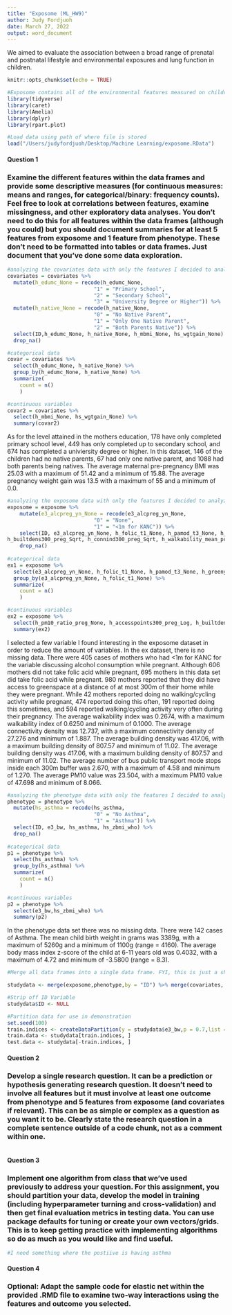 ```yaml
---
title: "Exposome (ML_HW9)"
author: Judy Fordjuoh
date: March 27, 2022
output: word_document
---
```

We aimed to evaluate the association between a broad range of prenatal and postnatal lifestyle and environmental exposures and lung function in children.

```r
knitr::opts_chunk$set(echo = TRUE)  

#Exposome contains all of the environmental features measured on children. Phenotype contains health outcomes measured during the study. Covariate contains demographics and maternal information during pregnancy. Codebook is a detailed listing of all variables within the data frames. 
library(tidyverse)
library(caret)
library(Amelia)
library(dplyr)
library(rpart.plot)

#Load data using path of where file is stored
load("/Users/judyfordjuoh/Desktop/Machine Learning/exposome.RData")
```

#### Question 1
### Examine the different features within the data frames and provide some descriptive measures (for continuous measures: means and ranges, for categorical/binary: frequency counts). Feel free to look at correlations between features, examine missingness, and other exploratory data analyses. You don't need to do this for all features within the data frames (although you could) but you should document summaries for at least 5 features from exposome and 1 feature from phenotype. These don't need to be formatted into tables or data frames. Just document that you've done some data exploration. 
```r
#analyzing the covariates data with only the features I decided to analyze
covariates = covariates %>%
  mutate(h_edumc_None = recode(h_edumc_None,
                            "1" = "Primary School",
                            "2" = "Secondary School",
                            "3" = "University Degree or Higher")) %>%
  mutate(h_native_None = recode(h_native_None,
                            "0" = "No Native Parent",
                            "1" = "Only One Native Parent",
                            "2" = "Both Parents Native")) %>%
  select(ID,h_edumc_None, h_native_None, h_mbmi_None, hs_wgtgain_None) %>%
  drop_na()

#categorical data
covar = covariates %>%
  select(h_edumc_None, h_native_None) %>%
  group_by(h_edumc_None, h_native_None) %>%
  summarize( 
    count = n()
    ) 

#continuous variables
covar2 = covariates %>%
  select(h_mbmi_None, hs_wgtgain_None) %>%
  summary(covar2)

```
As for the level attained in the mothers education, 178 have only completed primary school level, 449 has only completed up to secondary school, and 674 has completed a univiersity degree or higher. In this dataset, 146 of the children had no native parents, 67 had only one native parent, and 1088 had both parents being natives. The average maternal pre-pregnancy BMI was 25.03 with a maximum of 51.42 and a minimum of 15.88. The average pregnancy weight gain was 13.5 with a maximum of 55 and a minimum of 0.0. 

```r
#analyzing the exposome data with only the features I decided to analyze
exposome = exposome %>%
    mutate(e3_alcpreg_yn_None = recode(e3_alcpreg_yn_None,
                            "0" = "None",
                            "1" = "<1m for KANC")) %>%
    select(ID, e3_alcpreg_yn_None, h_folic_t1_None, h_pamod_t3_None, h_greenyn300_preg_None, h_pm10_ratio_preg_None, h_accesslines300_preg_dic0, h_accesspoints300_preg_Log, 	
h_builtdens300_preg_Sqrt, h_connind300_preg_Sqrt, h_walkability_mean_preg_None) %>%
    drop_na()
  
#categorical data
ex1 = exposome %>%
  select(e3_alcpreg_yn_None, h_folic_t1_None, h_pamod_t3_None, h_greenyn300_preg_None,  h_accesslines300_preg_dic0) %>%
  group_by(e3_alcpreg_yn_None, h_folic_t1_None) %>%
  summarize( 
    count = n()
    ) 

#continuous variables
ex2 = exposome %>%
  select(h_pm10_ratio_preg_None, h_accesspoints300_preg_Log, h_builtdens300_preg_Sqrt,  h_connind300_preg_Sqrt, h_walkability_mean_preg_None) %>%
  summary(ex2)

```
I selected a few variable I found interesting in the exposome dataset in order to reduce the amount of variables. In the ex dataset, there is no missing data. There were 405 cases of mothers who had <1m for KANC for the variable discussing alcohol consumption while pregnant. Although 606 mothers did not take folic acid while pregnant, 695 mothers in this data set did take folic acid while pregnant. 980 mothers reported that they did have access to greenspace at a distance of at most 300m of their home while they were pregnant. While 42 mothers reported doing no walking/cycling activity while pregnant, 474 reported doing this often, 191 reported doing this sometimes, and 594 reported walking/cycling activity very often during their pregnancy. The average walkability index was 0.2674, with a maximum walkability index of 0.6250 and minimum of 0.1000. The average connectivity density  was 12.737, with a maximum connectivity density of 27.276 and minimum of 1.887. The average building density was 417.06, with a maximum building density of 807.57 and minimum of 11.02. The average building density was 417.06, with a maximum building density of 807.57 and minimum of 11.02. The average number of bus public transport mode stops inside each 300m buffer was 2.670, with a maximum of 4.58 and minimum of 1.270. The average PM10 value was 23.504, with a maximum PM10 value of 47.698 and minimum of 8.066.


```r
#analyzing the phenotype data with only the features I decided to analyze
phenotype = phenotype %>%
  mutate(hs_asthma = recode(hs_asthma,
                            "0" = "No Asthma",
                            "1" = "Asthma")) %>%
  select(ID, e3_bw, hs_asthma, hs_zbmi_who) %>%
  drop_na()
  
#categorical data
p1 = phenotype %>%
  select(hs_asthma) %>%
  group_by(hs_asthma) %>%
  summarize( 
    count = n()
    ) 

#continuous variables
p2 = phenotype %>%
  select(e3_bw,hs_zbmi_who) %>%
  summary(p2)

```
In the phenotype data set there was no missing data. There were 142 cases of Asthma. The mean child birth weight in grams was 3389g, with a maximum of 5260g and a minimum of 1100g (range = 4160). The average body mass index z-score of the child at 6-11 years old was 0.4032, with a maximum of 4.72 and minimum of -3.5800 (range = 8.3). 


```r
#Merge all data frames into a single data frame. FYI, this is just a shortcut by combining baseR with piping from tidyverse. There are other ways of merging across three data frames that are likely more elegant.

studydata <- merge(exposome,phenotype,by = "ID") %>% merge(covariates, by = "ID")

#Strip off ID Variable
studydata$ID <- NULL

#Partition data for use in demonstration
set.seed(100)
train.indices <- createDataPartition(y = studydata$e3_bw,p = 0.7,list = FALSE)
train.data <- studydata[train.indices, ]
test.data <- studydata[-train.indices, ]
```



#### Question 2
### Develop a single research question. It can be a prediction or hypothesis generating research question. It doesn't need to involve all features but it must involve at least one outcome from phenotype and 5 features from exposome (and covariates if relevant). This can be as simple or complex as a question as you want it to be. Clearly state the research question in a complete sentence outside of a code chunk, not as a comment within one.
```r

```

#### Question 3
### Implement one algorithm from class that we've used previously to address your question. For this assignment, you should partition your data, develop the model in training (including hyperparameter turning and cross-validation) and then get final evaluation metrics in testing data. You can use package defaults for tuning or create your own vectors/grids. This is to keep getting practice with implementing algorithms so do as much as you would like and find useful.
```r

#I need something where the postiive is having asthma


```


#### Question 4
### Optional: Adapt the sample code for elastic net within the provided .RMD file to examine two-way interactions using the features and outcome you selected.
```r

```

